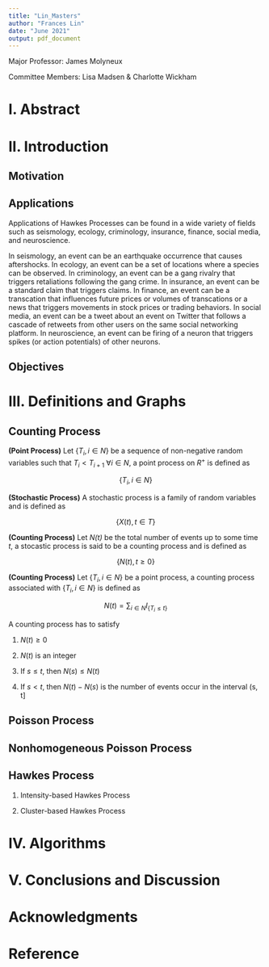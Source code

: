 ```yaml
---
title: "Lin_Masters"
author: "Frances Lin"
date: "June 2021"
output: pdf_document
---
```


Major Professor: James Molyneux

Committee Members: Lisa Madsen & Charlotte Wickham

# I. Abstract

# II. Introduction 

## Motivation 

## Applications

Applications of Hawkes Processes can be found in a wide variety of fields such as seismology, ecology, criminology, insurance, finance, social media, and neuroscience. 

In seismology, an event can be an earthquake occurrence that causes aftershocks. In ecology, an event can be a set of locations where a species can be observed. In criminology, an event can be a gang rivalry that triggers retaliations following the gang crime. In insurance, an event can be a standard claim that triggers claims. In finance, an event can be a transcation that influences future prices or volumes of transcations or a news that triggers movements in stock prices or trading behaviors. In social media, an event can be a tweet about an event on Twitter that follows a cascade of retweets from other users on the same social networking platform. In neuroscience, an event can be firing of a neuron that triggers spikes (or action potentials) of other neurons.

## Objectives

# III. Definitions and Graphs

## Counting Process

**(Point Process)** Let \{$T_i, i \in N$\} be a sequence of non-negative random variables such that $T_i < T_{i+1}$ $\forall i \in N$, a point process on $R^{+}$ is defined as

$$
\{T_i, i \in N\}
$$

**(Stochastic Process)** A stochastic process is a family of random variables and is defined as

$$
\{ X(t), t \in T \}
$$

**(Counting Process)** Let *N(t)* be the total number of events up to some time *t*, a stocastic process is said to be a counting process and is defined as 

$$
\{N(t), t \geq 0\}
$$

**(Counting Process)** Let \{$T_i, i \in N$\} be a point process, a counting process associated with \{$T_i, i \in N$\} is defined as

$$
N(t) = \sum_{i \in N} I_{\{T_i \leq t\}}
$$

A counting process has to satisfy 

1. $N(t) \geq 0$

2. $N(t)$ is an integer

3. If $s \leq t$, then $N(s) \leq N(t)$

4. If $s < t$, then $N(t) - N(s)$ is the number of events occur in the interval (s, t]

## Poisson Process





## Nonhomogeneous Poisson Process

## Hawkes Process 

1. Intensity-based Hawkes Process

2. Cluster-based Hawkes Process

# IV. Algorithms

# V. Conclusions and Discussion

\newpage

# Acknowledgments

\newpage

# Reference



